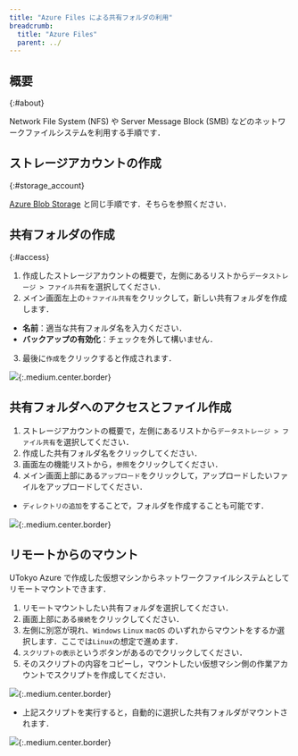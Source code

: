 ```yaml
---
title: "Azure Files による共有フォルダの利用"
breadcrumb:
  title: "Azure Files"
  parent: ../
---
```



## 概要
{:#about}

Network File System (NFS) や Server Message Block (SMB) などのネットワークファイルシステムを利用する手順です．

## ストレージアカウントの作成 
{:#storage_account}

[Azure Blob Storage](/research_computing/utokyo_azure/storage/) と同じ手順です．そちらを参照ください．

## 共有フォルダの作成
{:#access}

1. 作成したストレージアカウントの概要で，左側にあるリストから`データストレージ > ファイル共有`を選択してください．
2. メイン画面左上の`＋ファイル共有`をクリックして，新しい共有フォルダを作成します．
  - **名前**：適当な共有フォルダ名を入力ください．
  - **バックアップの有効化**：チェックを外して構いません．
3. 最後に`作成`をクリックすると作成されます． 

![](img/01_files1.png){:.medium.center.border}

## 共有フォルダへのアクセスとファイル作成

1. ストレージアカウントの概要で，左側にあるリストから`データストレージ > ファイル共有`を選択してください．
2. 作成した共有フォルダ名をクリックしてください．
3. 画面左の機能リストから，`参照`をクリックしてください．
4. メイン画面上部にある`アップロード`をクリックして，アップロードしたいファイルをアップロードしてください．
  - `ディレクトリの追加`をすることで，フォルダを作成することも可能です．

![](img/02_files2.png){:.medium.center.border}

## リモートからのマウント

UTokyo Azure で作成した仮想マシンからネットワークファイルシステムとしてリモートマウントできます．

1. リモートマウントしたい共有フォルダを選択してください．
2. 画面上部にある`接続`をクリックしてください．
3. 左側に別窓が現れ、`Windows` `Linux` `macOS` のいずれからマウントをするか選択します．ここでは`Linux`の想定で進めます．
4. `スクリプトの表示`というボタンがあるのでクリックしてください．
5. そのスクリプトの内容をコピーし，マウントしたい仮想マシン側の作業アカウントでスクリプトを作成してください．

![](img/03_files3.png){:.medium.center.border}

- 上記スクリプトを実行すると，自動的に選択した共有フォルダがマウントされます．

![](img/04_files4.png){:.medium.center.border}
